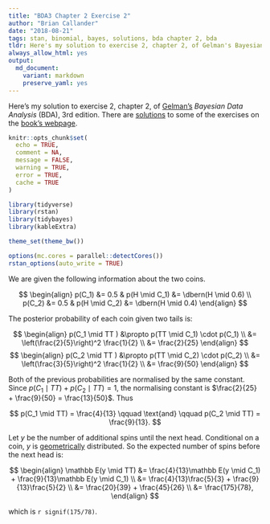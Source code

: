 ```yaml
---
title: "BDA3 Chapter 2 Exercise 2"
author: "Brian Callander"
date: "2018-08-21"
tags: stan, binomial, bayes, solutions, bda chapter 2, bda
tldr: Here's my solution to exercise 2, chapter 2, of Gelman's Bayesian Data Analysis (BDA), 3rd edition.
always_allow_html: yes
output: 
  md_document:
    variant: markdown
    preserve_yaml: yes
---
```


Here's my solution to exercise 2, chapter 2, of [Gelman's](https://andrewgelman.com/) *Bayesian Data Analysis* (BDA), 3rd edition. There are [solutions](http://www.stat.columbia.edu/~gelman/book/solutions.pdf) to some of the exercises on the [book's webpage](http://www.stat.columbia.edu/~gelman/book/).

<!--more-->

```r
knitr::opts_chunk$set(
  echo = TRUE,
  comment = NA,
  message = FALSE,
  warning = TRUE,
  error = TRUE,
  cache = TRUE
)

library(tidyverse)
library(rstan)
library(tidybayes)
library(kableExtra)

theme_set(theme_bw())

options(mc.cores = parallel::detectCores())
rstan_options(auto_write = TRUE)

```

<div style="display:none">
  $\DeclareMathOperator{\dbinomial}{binomial}
   \DeclareMathOperator{\dbern}{Bernoulli}
   \DeclareMathOperator{\dbeta}{beta}$
</div>


We are given the following information about the two coins.

$$
\begin{align}
  p(C_1) &= 0.5 & p(H \mid C_1) &= \dbern(H \mid 0.6) 
  \\
  p(C_2) &= 0.5 & p(H \mid C_2) &= \dbern(H \mid 0.4)
\end{align}
$$

The posterior probability of each coin given two tails is:

$$
\begin{align}
  p(C_1 \mid TT )
  &\propto
  p(TT \mid C_1) \cdot p(C_1)
  \\
  &=
  \left(\frac{2}{5}\right)^2 \frac{1}{2}
  \\
  &=
  \frac{2}{25}
\end{align}
$$
$$
\begin{align}
  p(C_2 \mid TT )
  &\propto
  p(TT \mid C_2) \cdot p(C_2)
  \\
  &=
  \left(\frac{3}{5}\right)^2 \frac{1}{2}
  \\
  &=
  \frac{9}{50}
\end{align}
$$

Both of the previous probabilities are normalised by the same constant. Since $p(C_1 \mid TT) + p(C_2 \mid TT) = 1$, the normalising constant is $\frac{2}{25} + \frac{9}{50} = \frac{13}{50}$. Thus

$$
p(C_1 \mid TT) = \frac{4}{13}
\qquad
\text{and}
\qquad
p(C_2 \mid TT) = \frac{9}{13}.
$$

Let $y$ be the number of additional spins until the next head. Conditional on a coin, $y$ is [geometrically](https://en.wikipedia.org/wiki/Geometric_distribution) distributed. So the expected number of spins before the next head is:

$$
\begin{align}
  \mathbb E(y \mid TT)
  &=
  \frac{4}{13}\mathbb E(y \mid C_1)
  +
  \frac{9}{13}\mathbb E(y \mid C_1)
  \\
  &=
  \frac{4}{13}\frac{5}{3}
  +
  \frac{9}{13}\frac{5}{2}
  \\
  &=
  \frac{20}{39}
  +
  \frac{45}{26}
  \\
  &=
  \frac{175}{78},
\end{align}
$$

which is `r signif(175/78)`.



